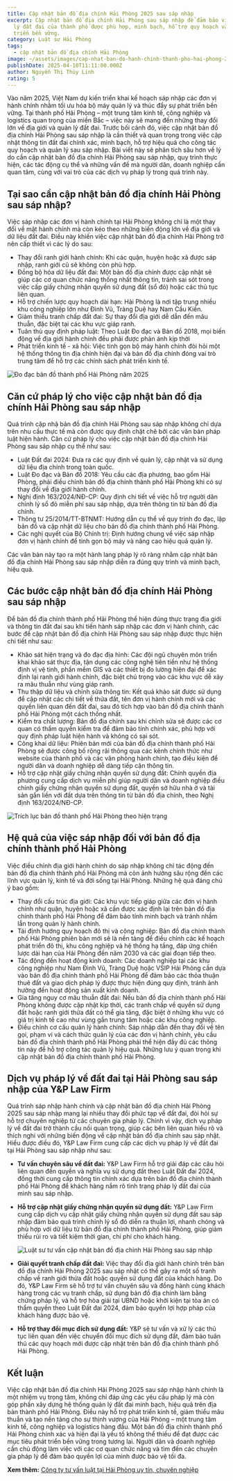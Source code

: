 ```yaml
---
title: Cập nhật bản đồ địa chính Hải Phòng 2025 sau sáp nhập
excerpt: Cập nhật bản đồ địa chính Hải Phòng sau sáp nhập để đảm bảo việc quản
  lý đất đai của thành phố được phù hợp, minh bạch, hỗ trợ quy hoạch và phát
  triển bền vững.
category: Luật sư Hải Phòng
tags:
  - cập nhật bản đồ địa chính Hải Phòng
image: ~/assets/images/cap-nhat-ban-do-hanh-chinh-thanh-pho-hai-phong-2025-sau-sap-nhap.gif
publishDate: 2025-04-10T11:11:00.000Z
author: Nguyễn Thị Thùy Linh
rating: 5
---
```

Vào năm 2025, Việt Nam dự kiến triển khai kế hoạch sáp nhập các đơn vị hành chính nhằm tối ưu hóa bộ máy quản lý và thúc đẩy sự phát triển bền vững. Tại thành phố Hải Phòng – một trung tâm kinh tế, công nghiệp và logistics quan trọng của miền Bắc – việc này sẽ mang đến những thay đổi lớn về địa giới và quản lý đất đai. Trước bối cảnh đó, việc cập nhật bản đồ địa chính Hải Phòng sau sáp nhập là cần thiết và quan trọng trong việc cập nhật thông tin đất đai chính xác, minh bạch, hỗ trợ hiệu quả cho công tác quy hoạch và quản lý sau sáp nhập. Bài viết này sẽ phân tích sâu hơn về lý do cần cập nhật bản đồ địa chính Hải Phòng sau sáp nhập, quy trình thực hiện, các tác động cụ thể và những vấn đề mà người dân, doanh nghiệp cần quan tâm, cùng với vai trò của các dịch vụ pháp lý trong quá trình này.

## Tại sao cần cập nhật bản đồ địa chính Hải Phòng sau sáp nhập?

Việc sáp nhập các đơn vị hành chính tại Hải Phòng không chỉ là một thay đổi về mặt hành chính mà còn kéo theo những biến động lớn về địa giới và dữ liệu đất đai. Điều này khiến việc cập nhật bản đồ địa chính Hải Phòng trở nên cấp thiết vì các lý do sau:

* Thay đổi ranh giới hành chính: Khi các quận, huyện hoặc xã được sáp nhập, ranh giới cũ sẽ không còn phù hợp.
* Đồng bộ hóa dữ liệu đất đai: Một bản đồ địa chính được cập nhật sẽ giúp các cơ quan chức năng thống nhất thông tin, tránh sai sót trong việc cấp giấy chứng nhận quyền sử dụng đất (sổ đỏ) hoặc các thủ tục liên quan.
* Hỗ trợ chiến lược quy hoạch dài hạn: Hải Phòng là nơi tập trung nhiều khu công nghiệp lớn như Đình Vũ, Tràng Duệ hay Nam Cầu Kiền.
* Giảm thiểu tranh chấp đất đai: Sự thay đổi địa giới dễ dẫn đến mâu thuẫn, đặc biệt tại các khu vực giáp ranh.
* Tuân thủ quy định pháp luật: Theo Luật Đo đạc và Bản đồ 2018, mọi biến động về địa giới hành chính đều phải được phản ánh kịp thời
* Phát triển kinh tế - xã hội: Việc tinh gọn bộ máy hành chính đòi hỏi một hệ thống thông tin địa chính hiện đại và bản đồ địa chính đóng vai trò trung tâm để hỗ trợ các chính sách phát triển kinh tế.

![Đo đạc bản đồ thành phố Hải Phòng năm 2025](~/assets/images/do-dac-ban-do-thanh-pho-hai-phong-nam-2025.jpg "Đo đạc bản đồ thành phố Hải Phòng năm 2025")

## Căn cứ pháp lý cho việc cập nhật bản đồ địa chính Hải Phòng sau sáp nhập

Quá trình cập nhậ bản đồ địa chính Hải Phòng sau sáp nhập không chỉ dựa trên nhu cầu thực tế mà còn được quy định chặt chẽ bởi các văn bản pháp luật hiện hành. Căn cứ pháp lý cho việc cập nhật bản đồ địa chính Hải Phòng sau sáp nhập cụ thể như sau:

* Luật Đất đai 2024: Đưa ra các quy định về quản lý, cập nhật và sử dụng dữ liệu địa chính trong toàn quốc.
* Luật Đo đạc và Bản đồ 2018: Yêu cầu các địa phương, bao gồm Hải Phòng, phải điều chỉnh bản đồ địa chính thành phố Hải Phòng khi có sự thay đổi về địa giới hành chính.
* Nghị định 163/2024/NĐ-CP: Quy định chi tiết về việc hỗ trợ người dân chỉnh lý sổ đỏ miễn phí sau sáp nhập, dựa trên thông tin từ bản đồ địa chính.
* Thông tư 25/2014/TT-BTNMT: Hướng dẫn cụ thể về quy trình đo đạc, lập bản đồ và cập nhật dữ liệu cho bản đồ địa chính thành phố Hải Phòng.
* Các nghị quyết của Bộ Chính trị: Định hướng chung về việc sáp nhập đơn vị hành chính để tinh gọn bộ máy và nâng cao hiệu quả quản lý.

Các văn bản này tạo ra một hành lang pháp lý rõ ràng nhằm cập nhật bản đồ địa chính Hải Phòng sau sáp nhập diễn ra đúng quy trình và minh bạch, hiệu quả.

## Các bước cập nhật bản đồ địa chính  Hải Phòng sau sáp nhập

Để bản đồ địa chính thành phố Hải Phòng thể hiện đúng thực trạng địa giới và thông tin đất đai sau khi tiến hành sáp nhập các đơn vị hành chính, các bước để cập nhật bản đồ địa chính Hải Phòng sau sáp nhập được thực hiện chi tiết như sau:

* Khảo sát hiện trạng và đo đạc địa hình: Các đội ngũ chuyên môn triển khai khảo sát thực địa, tận dụng các công nghệ tiên tiến như hệ thống định vị vệ tinh, phần mềm GIS và các thiết bị đo lường hiện đại để xác định lại ranh giới hành chính, đặc biệt chú trọng vào các khu vực dễ xảy ra mâu thuẫn như vùng giáp ranh.
* Thu thập dữ liệu và chỉnh sửa thông tin: Kết quả khảo sát được sử dụng để cập nhật các chi tiết về thửa đất, tên đơn vị hành chính mới và các quyền liên quan đến đất đai, sau đó tích hợp vào bản đồ địa chính thành phố Hải Phòng một cách thống nhất.
* Kiểm tra chất lượng: Bản đồ địa chính sau khi chỉnh sửa sẽ được các cơ quan có thẩm quyền kiểm tra để đảm bảo tính chính xác, phù hợp với quy định pháp luật hiện hành và không có sai sót.
* Công khai dữ liệu: Phiên bản mới của bản đồ địa chính thành phố Hải Phòng sẽ được công bố rộng rãi thông qua các kênh chính thức như website của thành phố và các văn phòng hành chính, tạo điều kiện để người dân và doanh nghiệp dễ dàng tiếp cận thông tin.
* Hỗ trợ cập nhật giấy chứng nhận quyền sử dụng đất: Chính quyền địa phương cung cấp dịch vụ miễn phí giúp người dân và doanh nghiệp điều chỉnh giấy chứng nhận quyền sử dụng đất, quyền sở hữu nhà ở và tài sản gắn liền với đất dựa trên thông tin từ bản đồ địa chính, theo Nghị định 163/2024/NĐ-CP.

![Trích lục bản đồ thành phố Hải Phòng theo hiện trạng](~/assets/images/trich-luc-ban-do-thanh-pho-hai-phong-theo-hien-trang.jpg "Trích lục bản đồ thành phố Hải Phòng theo hiện trạng")

## Hệ quả của việc sáp nhập đối với bản đồ địa chính thành phố Hải Phòng

Việc điều chỉnh địa giới hành chính do sáp nhập không chỉ tác động đến bản đồ địa chính thành phố Hải Phòng mà còn ảnh hưởng sâu rộng đến các lĩnh vực quản lý, kinh tế và đời sống tại Hải Phòng. Những hệ quả đáng chú ý bao gồm:

* Thay đổi cấu trúc địa giới: Các khu vực tiếp giáp giữa các đơn vị hành chính như quận, huyện hoặc xã cần được xác định lại trên bản đồ địa chính thành phố Hải Phòng để đảm bảo tính minh bạch và tránh nhầm lẫn trong quản lý hành chính.
* Tái định hướng quy hoạch đô thị và công nghiệp: Bản đồ địa chính thành phố Hải Phòng phiên bản mới sẽ là nền tảng để điều chỉnh các kế hoạch phát triển đô thị, khu công nghiệp và hệ thống hạ tầng, đáp ứng chiến lược dài hạn của Hải Phòng đến năm 2030 và các giai đoạn tiếp theo.
* Tác động đến hoạt động kinh doanh: Các doanh nghiệp tại các khu công nghiệp như Nam Đình Vũ, Tràng Duệ hoặc VSIP Hải Phòng cần dựa vào bản đồ địa chính thành phố Hải Phòng để đảm bảo các thỏa thuận thuê đất và giao dịch pháp lý được thực hiện đúng quy định, tránh ảnh hưởng đến hoạt động sản xuất kinh doanh.
* Gia tăng nguy cơ mâu thuẫn đất đai: Nếu bản đồ địa chính thành phố Hải Phòng không được cập nhật kịp thời, các tranh chấp về quyền sử dụng đất hoặc ranh giới thửa đất có thể gia tăng, đặc biệt ở những khu vực có giá trị kinh tế cao như vùng gần trung tâm hoặc các khu công nghiệp.
* Điều chỉnh cơ cấu quản lý hành chính: Sáp nhập dẫn đến thay đổi về tên gọi, phạm vi và cách thức quản lý của các đơn vị hành chính, yêu cầu bản đồ địa chính thành phố Hải Phòng phải thể hiện đầy đủ các thông tin này để hỗ trợ công tác quản lý hiệu quả. Những lưu ý quan trọng khi cập nhật bản đồ địa chính thành phố Hải Phòng.

## Dịch vụ pháp lý về đất đai tại Hải Phòng sau sáp nhập của Y&P Law Firm

Quá trình sáp nhập hành chính và cập nhật bản đồ địa chính Hải Phòng 2025 sau sáp nhập mang lại nhiều thay đổi phức tạp về đất đai, đòi hỏi sự hỗ trợ chuyên nghiệp từ các chuyên gia pháp lý. Chính vì vậy, dịch vụ pháp lý về đất đai trở thành cầu nối quan trọng, giúp các bên liên quan hiểu rõ và thích nghi với những biến động về cập nhật bản đồ địa chính sau sáp nhật. Hiểu được điều đó, Y&P Law Firm cung cấp các dịch vụ pháp lý về đất đai tại Hải Phòng sau sáp nhập như sau:

* **Tư vấn chuyên sâu về đất đai:** Y&P Law Firm hỗ trợ giải đáp các câu hỏi liên quan đến quyền và nghĩa vụ sử dụng đất theo Luật Đất đai 2024, đồng thời cung cấp thông tin chính xác dựa trên bản đồ địa chính thành phố Hải Phòng để khách hàng nắm rõ tình trạng pháp lý đất đai của mình sau sáp nhập.
* **Hỗ trợ cập nhật giấy chứng nhận quyền sử dụng đất:** Y&P Law Firm cung cấp dịch vụ cập nhật giấy chứng nhận quyền sử dụng đất sau sáp nhập đảm bảo quá trình chỉnh lý sổ đỏ diễn ra thuận lợi, nhanh chóng và phù hợp với dữ liệu từ bản đồ địa chính thành phố Hải Phòng, giúp giảm thiểu rủi ro và tiết kiệm thời gian, chi phí cho khách hàng. 

  ![Luật sư tư vấn cập nhật bản đồ địa chỉnh Hải Phòng sau sáp nhập](~/assets/images/luat-su-tu-van-cap-nhat-ban-do-dia-chinh-hai-phong-sau-sap-nhap-1-.jpg "Luật sư tư vấn cập nhật bản đồ địa chính Hải Phòng sau sáp nhập")
* **Giải quyết tranh chấp đất đai:** Việc thay đổi địa giới hành chính trên bản đồ địa chính Hải Phòng 2025 sau sáp nhật có thể gây ra một số tranh chấp về ranh giới thửa đất hoặc quyền sử dụng đất của khách hàng. Do đó, Y&P Law Firm sẽ hỗ trợ tư vấn chuyên sâu và đồng hành cùng khách hàng trong các vụ tranh chấp, sử dụng bản đồ địa chính làm bằng chứng pháp lý, và hỗ trợ hòa giải tại UBND hoặc khởi kiện tại tòa án có thẩm quyền theo Luật Đất đai 2024, đảm bảo quyền lợi hợp pháp của khách hàng được bảo vệ.
* **Hỗ trợ thay đổi mục đích sử dụng đất:** Y&P sẽ tư vấn và xử lý các thủ tục liên quan đến việc chuyển đổi mục đích sử dụng đất, đảm bảo tuân thủ các quy hoạch mới được cập nhật trên bản đồ địa chính thành phố Hải Phòng.

## Kết luận

Việc cập nhật bản đồ địa chính Hải Phòng 2025 sau sáp nhập hành chính là một nhiệm vụ trọng tâm, không chỉ đáp ứng các yêu cầu pháp lý mà còn góp phần xây dựng hệ thống quản lý đất đai minh bạch, hiệu quả trên địa bàn thành phố Hải Phòng. Điều này hỗ trợ phát triển kinh tế, giảm thiểu mâu thuẫn và tạo nền tảng cho sự thịnh vượng của Hải Phòng – một trung tâm kinh tế, công nghiệp và logistics hàng đầu. Một bản đồ địa chính thành phố Hải Phòng chính xác và hiện đại là yếu tố không thể thiếu để đạt được các mục tiêu phát triển bền vững trong tương lai. Người dân và doanh nghiệp cần chủ động làm việc với các cơ quan chức năng và tìm đến các chuyên gia pháp lý để đảm bảo quyền lợi của mình được bảo vệ tối đa.

**Xem thêm:** [Công ty tư vấn luật tại Hải Phòng uy tín, chuyên nghiệp](https://yplawfirm.vn/tin-tuc/cong-ty-tu-van-luat-tai-hai-phong-uy-tin-chuyen-nghiep)

[](https://yplawfirm.vn/tin-tuc/cong-ty-tu-van-luat-tai-hai-phong-uy-tin-chuyen-nghiep)
